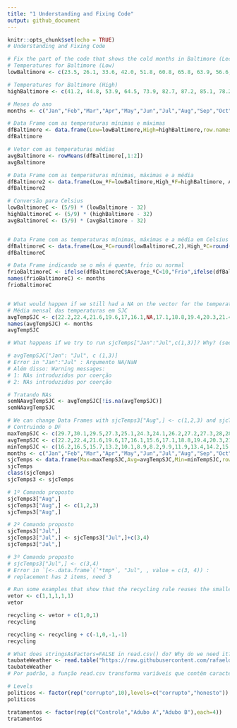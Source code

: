 ```yaml
---
title: "1 Understanding and Fixing Code"
output: github_document
---
```


```r
knitr::opts_chunk$set(echo = TRUE)
# Understanding and Fixing Code

# Fix the part of the code that shows the cold months in Baltimore (Lecture02/02- PrimitiveTypes) so we know which are those months.
# Temperatures for Baltimore (Low) 
lowBaltimore <- c(23.5, 26.1, 33.6, 42.0, 51.8, 60.8, 65.8, 63.9, 56.6, 43.7, 34.7, 27.3)

# Temperatures for Baltimore (High) 
highBaltimore <- c(41.2, 44.8, 53.9, 64.5, 73.9, 82.7, 87.2, 85.1, 78.2, 67.0, 56.3, 46.0)

# Meses do ano
months <- c("Jan","Feb","Mar","Apr","May","Jun","Jul","Aug","Sep","Oct","Nov","Dec")

# Data Frame com as temperaturas mínimas e máximas 
dfBaltimore <- data.frame(Low=lowBaltimore,High=highBaltimore,row.names = months)
dfBaltimore

# Vetor com as temperaturas médias
avgBaltimore <- rowMeans(dfBaltimore[,1:2])
avgBaltimore

# Data Frame com as temperaturas mínimas, máximas e a média
dfBaltimore2 <- data.frame(Low_ºF=lowBaltimore,High_ºF=highBaltimore, Average_ºF=avgBaltimore,row.names = months)
dfBaltimore2

# Conversão para Celsius
lowBaltimoreC <- (5/9) * (lowBaltimore - 32)
highBaltimoreC <- (5/9) * (highBaltimore - 32)
avgBaltimoreC <- (5/9) * (avgBaltimore - 32)


# Data Frame com as temperaturas mínimas, máximas e a média em Celsius (com redução para casas decimais)
dfBaltimoreC <- data.frame(Low_ºC=round(lowBaltimoreC,2),High_ºC=round(highBaltimoreC,2), Average_ºC=round(avgBaltimoreC,2),row.names = months)
dfBaltimoreC

# Data Frame indicando se o mês é quente, frio ou normal
frioBaltimoreC <- ifelse(dfBaltimoreC$Average_ºC<10,"Frio",ifelse(dfBaltimoreC$Average_ºC>25,"Quente","Normal")) 
names(frioBaltimoreC) <- months
frioBaltimoreC


# What would happen if we still had a NA on the vector for the temperatures in SJC? (Lecture02/05-Factors)?
# Média mensal das temperaturas em SJC
avgTempSJC <- c(22.2,22.4,21.6,19.6,17,16.1,NA,17.1,18.8,19.4,20.3,21.4)
names(avgTempSJC) <- months
avgTempSJC

# What happens if we try to run sjcTemps["Jan":"Jul",c(1,3)]? Why? (see Lecture02/06-DataFrames).

# avgTempSJC["Jan": "Jul", c (1,3)]
# Error in "Jan":"Jul" : Argumento NA/NaN
# Além disso: Warning messages:
# 1: NAs introduzidos por coerção 
# 2: NAs introduzidos por coerção 

# Tratando NAs
semNAavgTempSJC <- avgTempSJC[!is.na(avgTempSJC)]
semNAavgTempSJC

# We can change Data Frames with sjcTemps3["Aug",] <- c(1,2,3) and sjcTemps3["Jul",] <- sjcTemps3["Jul",]+c(3,4) but we cannot change with sjcTemps3["Jul",] <- c(3,4). Why? (see Lecture02/06-DataFrames).
# Contruindo o DF
maxTempSJC <- c(29.7,30.1,29.5,27.3,25.1,24.3,24.1,26.2,27.2,27.3,28,28.7)
avgTempSJC <- c(22.2,22.4,21.6,19.6,17,16.1,15.6,17.1,18.8,19.4,20.3,21.4)
minTempSJC <- c(16.2,16.5,15.7,13.2,10.1,8.9,8.2,9.9,11.9,13.4,14.2,15.3)
months <- c("Jan","Feb","Mar","Apr","May","Jun","Jul","Aug","Sep","Oct","Nov","Dec")
sjcTemps <- data.frame(Max=maxTempSJC,Avg=avgTempSJC,Min=minTempSJC,row.names = months)
sjcTemps
class(sjcTemps)
sjcTemps3 <- sjcTemps

# 1º Comando proposto
sjcTemps3["Aug",]
sjcTemps3["Aug",] <- c(1,2,3)
sjcTemps3["Aug",]

# 2º Comando proposto
sjcTemps3["Jul",]
sjcTemps3["Jul",] <- sjcTemps3["Jul",]+c(3,4)
sjcTemps3["Jul",]

# 3º Comando proposto
# sjcTemps3["Jul",] <- c(3,4)
# Error in `[<-.data.frame`(`*tmp*`, "Jul", , value = c(3, 4)) : 
# replacement has 2 items, need 3

# Run some examples that show that the recycling rule reuses the smaller (shorter) vector.
vetor <- c(1,1,1,1,1)
vetor

recycling <- vetor + c(1,0,1)
recycling

recycling <- recycling + c(-1,0,-1,-1)
recycling

# What does stringsAsFactors=FALSE in read.csv() do? Why do we need it? (see Lecture02/06-DataFrames).
taubateWeather <- read.table("https://raw.githubusercontent.com/rafaeldcsantos/CAP386/master/Data/Taubate.csv", header=TRUE, sep=",", stringsAsFactors=FALSE)
taubateWeather
# Por padrão, a função read.csv transforma variáveis que contêm caracteres em factor (categórica). Para desabilitar isto, basta especificar na chamada à função stringsAsFactors = FALSE

# Levels 
politicos <- factor(rep("corrupto",10),levels=c("corrupto","honesto"))
politicos

tratamentos <- factor(rep(c("Controle","Adubo A","Adubo B"),each=4))
tratamentos

```

